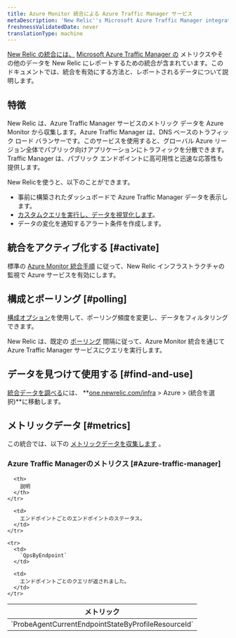 ```yaml
---
title: Azure Monitor 統合による Azure Traffic Manager サービス
metaDescription: 'New Relic''s Microsoft Azure Traffic Manager integration: what data it reports and how to enable it.'
freshnessValidatedDate: never
translationType: machine
---
```


[New Relic の統合には、](/docs/infrastructure/integrations-getting-started/getting-started/introduction-infrastructure-integrations) [Microsoft Azure Traffic Manager の](https://learn.microsoft.com/en-us/azure/traffic-manager) メトリクスやその他のデータを New Relic にレポートするための統合が含まれています。このドキュメントでは、統合を有効にする方法と、レポートされるデータについて説明します。

## 特徴

New Relic は、Azure Traffic Manager サービスのメトリック データを Azure Monitor から収集します。Azure Traffic Manager は、DNS ベースのトラフィック ロード バランサーです。このサービスを使用すると、グローバル Azure リージョン全体でパブリック向けアプリケーションにトラフィックを分散できます。Traffic Manager は、パブリック エンドポイントに高可用性と迅速な応答性も提供します。

New Relicを使うと、以下のことができます。

* 事前に構築されたダッシュボードで Azure Traffic Manager データを表示します。
* [カスタムクエリを実行し、データを視覚化します](/docs/infrastructure/integrations-getting-started/getting-started/use-integration-data-new-relic-insights)。
* データの変化を通知するアラート条件を作成します。

## 統合をアクティブ化する [#activate]

標準の [Azure Monitor 統合手順](/docs/infrastructure/microsoft-azure-integrations/azure-integrations-list/azure-monitor) に従って、New Relic インフラストラクチャの監視で Azure サービスを有効にします。

## 構成とポーリング [#polling]

[構成オプション](/docs/infrastructure/microsoft-azure-integrations/azure-integrations-list/azure-monitor/#settings)を使用して、ポーリング頻度を変更し、データをフィルタリングできます。

New Relic は、既定の [ポーリング](/docs/infrastructure/microsoft-azure-integrations/azure-integrations-list/azure-monitor/#settings) 間隔に従って、Azure Monitor 統合を通じて Azure Traffic Manager サービスにクエリを実行します。

## データを見つけて使用する [#find-and-use]

[統合データを調べる](/docs/infrastructure/integrations/find-use-infrastructure-integration-data)には、 **[one.newrelic.com/infra](https://one.newrelic.com/infra) > Azure > (統合を選択)**に移動します。

## メトリックデータ [#metrics]

この統合では、以下の [メトリックデータを収集します](/docs/infrastructure/integrations-getting-started/getting-started/understand-integration-data-data-types#metric) 。

### Azure Traffic Managerのメトリクス [#Azure-traffic-manager]

<table>
  <thead>
    <tr>
      <th style={{ width: "300px" }}>
        メトリック
      </th>

      <th>
        説明
      </th>
    </tr>
  </thead>

  <tbody>
    <tr>
      <td>
        `ProbeAgentCurrentEndpointStateByProfileResourceId`
      </td>

      <td>
        エンドポイントごとのエンドポイントのステータス。
      </td>
    </tr>

    <tr>
      <td>
        `QpsByEndpoint`
      </td>

      <td>
        エンドポイントごとのクエリが返されました。
      </td>
    </tr>
  </tbody>
</table>